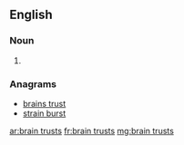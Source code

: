 ==English==

===Noun===
{{head|en|plural|head=[[brain]] [[trust]]s}}

# {{plural of|brain trust|lang=en|nocat=1}}

===Anagrams===
* [[brains trust#English|brains trust]]
* [[strain burst#English|strain burst]]

[[ar:brain trusts]]
[[fr:brain trusts]]
[[mg:brain trusts]]
